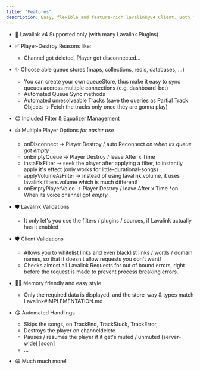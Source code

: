 ```yaml
---
title: "Features"
description: Easy, flexible and feature-rich lavalink@v4 Client. Both for Beginners and Proficients."
---
```


- 💯 Lavalink v4 Supported only (with many Lavalink Plugins)

- ✅ Player-Destroy Reasons like:
  - Channel got deleted, Player got disconnected...

- ✨ Choose able queue stores (maps, collections, redis, databases, ...)
  - You can create your own queueStore, thus make it easy to sync queues accross multiple connections (e.g. dashboard-bot)
  - Automated Queue Sync methods
  - Automated unresolveable Tracks (save the queries as Partial Track Objects -> Fetch the tracks only once they are gonna play)

- 😍 Included Filter & Equalizer Management

- 👍 Multiple Player Options *for easier use*
  - onDisconnect -> Player Destroy / auto Reconnect *on when its queue got empty*
  - onEmptyQueue -> Player Destroy / leave After x Time
  - instaFixFilter -> seek the player after applying a filter, to instantly apply it's effect (only works for little-durational-songs)
  - applyVolumeAsFilter -> instead of using lavalink.volume, it uses lavalink.filters.volume which is much different!
  - onEmptyPlayerVoice -> Player Destroy / leave After x Time *on When its voice channel got *empty*

- 🛡️ Lavalink Validations
  - It only let's you use the filters / plugins / sources, if Lavalink actually has it enabled

- 🛡️ Client Validations
  - Allows you to whitelist links and even blacklist links / words / domain names, so that it doesn't allow requests you don't want!
  - Checks almost all Lavalink Requests for out of bound errors, right before the request is made to prevent process breaking errors.

- 🧑‍💻 Memory friendly and easy style
  - Only the required data is displayed, and the store-way & types match Lavalink#IMPLEMENTATION.md

- 😘 Automated Handlings
  - Skips the songs, on TrackEnd, TrackStuck, TrackError,
  - Destroys the player on channeldelete
  - Pauses / resumes the player if it get's muted / unmuted (server-wide) [soon]
  - ...

- 😁 Much much more!

